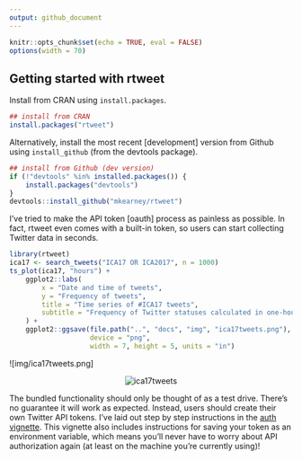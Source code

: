 ```yaml
---
output: github_document
---
```


```r
knitr::opts_chunk$set(echo = TRUE, eval = FALSE)
options(width = 70)
```


## Getting started with rtweet

Install from CRAN using `install.packages`.

```r
## install from CRAN
install.packages("rtweet")
```

Alternatively, install the most recent [development] version from
Github using `install_github` (from the devtools package).

```r
## install from Github (dev version)
if (!"devtools" %in% installed.packages()) {
    install.packages("devtools")
}
devtools::install_github("mkearney/rtweet")
```

I've tried to make the API token [oauth] process as painless as
possible. In fact, rtweet even comes with a built-in token, so
users can start collecting Twitter data in seconds.

```r
library(rtweet)
ica17 <- search_tweets("ICA17 OR ICA2017", n = 1000)
ts_plot(ica17, "hours") +
    ggplot2::labs(
        x = "Date and time of tweets",
        y = "Frequency of tweets",
        title = "Time series of #ICA17 tweets",
        subtitle = "Frequency of Twitter statuses calculated in one-hour intervals."
    ) +
    ggplot2::ggsave(file.path("..", "docs", "img", "ica17tweets.png"),
                    device = "png",
                    width = 7, height = 5, units = "in")
```


![img/ica17tweets.png]


<p align="center">
<img src="img/ica17tweets.png" alt="ica17tweets">
</p>

The bundled functionality should only be thought of as a test
drive. There's no guarantee it will work as expected. Instead, users
should create their own Twitter API tokens. I've laid out step by step
instructions in the
[auth vignette](https://mkearney.github.io/rtweet/articles/auth.html).
This vignette also includes instructions for saving your token as an
environment variable, which means you'll never have to worry about API
authorization again (at least on the machine you're currently using)!

